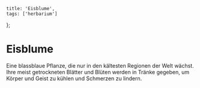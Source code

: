     title: 'Eisblume',
    tags: ['herbarium']
};

# Eisblume

Eine blassblaue Pflanze, die nur in den kältesten Regionen der Welt wächst. Ihre meist getrockneten Blätter und Blüten werden in Tränke gegeben, um Körper und Geist zu kühlen und Schmerzen zu lindern.
